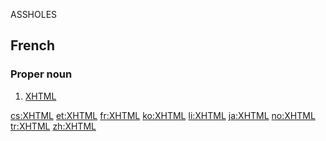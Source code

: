 ASSHOLES

==French==

===Proper noun===
{{fr-proper noun}}

# [[XHTML#English|XHTML]]

[[cs:XHTML]]
[[et:XHTML]]
[[fr:XHTML]]
[[ko:XHTML]]
[[li:XHTML]]
[[ja:XHTML]]
[[no:XHTML]]
[[tr:XHTML]]
[[zh:XHTML]]